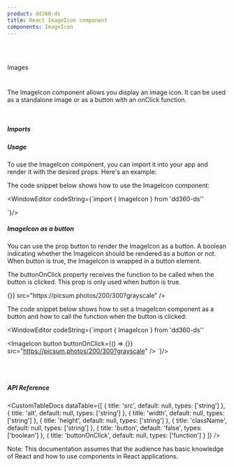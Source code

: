 ```yaml
---
product: dd360-ds
title: React ImageIcon component
components: ImageIcon
---
```


<br />
<br />

<Label>Images</Label>

# <HeaderDocCustom title="ImageIcon" pathUrl="images-imageicon--example" />


The ImageIcon component allows you display an image icon. It can be used as a
standalone image or as a button with an onClick function.

<br />

##### <span name="floating-nav">Imports</span>

<WindowEditor codeString="import { ImageIcon } from 'dd360-ds'" />

##### <span name="floating-nav">Usage</span>

To use the ImageIcon component, you can import it into your app and render it
with the desired props. Here's an example:

<Playground>
  <ImageIcon src="https://picsum.photos/200/300?grayscale" />
</Playground>

The code snippet below shows how to use the ImageIcon component:

<WindowEditor
    codeString={`import { ImageIcon } from 'dd360-ds''

<ImageIcon src="https://picsum.photos/200/300?grayscale" />
`}/>

<br />

##### <span name="floating-nav">ImageIcon as a button</span>

You can use the prop button to render the ImageIcon as a button. A boolean
indicating whether the ImageIcon should be rendered as a button or not. When
button is true, the ImageIcon is wrapped in a button element.

The buttonOnClick property receives the function to be called when the button is
clicked. This prop is only used when button is true.

<Playground className="flex gap-2">
  <ImageIcon
    button
    buttonOnClick={() => {}}
    src="https://picsum.photos/200/300?grayscale"
  />
</Playground>

The code snippet below shows how to set a ImageIcon component as a button and
how to call the function when the button is clicked:

<WindowEditor
    codeString={`import { ImageIcon } from 'dd360-ds''

<ImageIcon
  button
  buttonOnClick={() => {}}
  src="https://picsum.photos/200/300?grayscale"
/>
`}/>

<br />
<br />

##### <span name="floating-nav">API Reference</span>

<CustomTableDocs
  dataTable={[
    { title: 'src', default: null, types: ['string'] },
    { title: 'alt', default: null, types: ['string'] },
    { title: 'width', default: null, types: ['string'] },
    { title: 'height', default: null, types: ['string'] },
    { title: 'className', default: null, types: ['string'] },
    { title: 'button', default: 'false', types: ['boolean'] },
    { title: 'buttonOnClick', default: null, types: ['function'] }
  ]}
/>

Note: This documentation assumes that the audience has basic knowledge of React
and how to use components in React applications.

<BackAndForwardController />